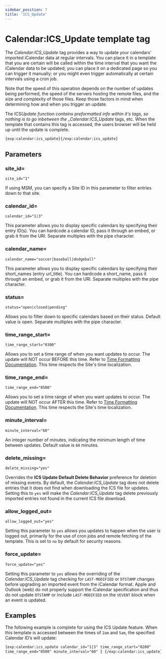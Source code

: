 ```yaml
---
sidebar_position: 7
title: 'ICS_Update'
---
```


# Calendar:ICS_Update template tag

The _Calendar:ICS_Update_ tag provides a way to update your calendars’ imported iCalendar data at regular intervals. You can place it in a template that you are certain will be called within the time interval that you want the iCalendar data to be updated; you can place it on a dedicated page so you can trigger it manually; or you might even trigger automatically at certain intervals using a cron job.

Note that the speed of this operation depends on the number of updates being performed, the speed of the servers hosting the remote files, and the size and complexity of those files. Keep those factors in mind when determining how and when you trigger an update.

The ICS*Update function contains preformatted info within it's tags, so nothing is to go inbetween the \_Calendar:ICS_Update* tags, etc. When the template that contains this tag is accessed, the users browser will be held up until the update is complete.

```html showLineNumbers
{exp:calendar:ics_update}{/exp:calendar:ics_update}
```

## Parameters

### site_id=

`site_id="1"`

If using MSM, you can specify a Site ID in this parameter to filter entries down to that site.

### calendar_id=

`calendar_id="1|3"`

This parameter allows you to display specific calendars by specifying their entry ID(s). You can hardcode a calendar ID, pass it through an embed, or grab it from the URI. Separate multiples with the pipe character.

### calendar_name=

`calendar_name="soccer|baseball|dodgeball"`

This parameter allows you to display specific calendars by specifying their short_names (entry url_title). You can hardcode a short_name, pass it through an embed, or grab it from the URI. Separate multiples with the pipe character.

### status=

`status="open|closed|pending"`

Allows you to filter down to specific calendars based on their status. Default value is open. Separate multiples with the pipe character.

### time_range_start=

`time_range_start="0300"`

Allows you to set a time range of when you want updates to occur. The update will NOT occur BEFORE this time. Refer to [Time Formatting Documentation](../guides/date-formatting.mdx#time). This time respects the Site's time localization.

### time_range_end=

`time_range_end="0500"`

Allows you to set a time range of when you want updates to occur. The update will NOT occur AFTER this time. Refer to [Time Formatting Documentation](../guides/date-formatting.mdx#time). This time respects the Site's time localization.

### minute_interval=

`minute_interval="60"`

An integer number of minutes, indicating the minimum length of time between updates. Default value is `60` minutes.

### delete_missing=

`delete_missing="yes"`

Overrides the **ICS Update Default Delete Behavior** preference for deletion of missing events. By default, the _Calendar:ICS_Update_ tag does not delete entries that it does not find when downloading the ICS file for updates. Setting this to `yes` will make the _Calendar:ICS_Update_ tag delete previously imported entries not found in the current ICS file download.

### allow_logged_out=

`allow_logged_out="yes"`

Setting this parameter to `yes` allows you updates to happen when the user is logged out, primarily for the use of cron jobs and remote fetching of the template. This is set to `no` by default for security reasons.

### force_update=

`force_update="yes"`

Setting this parameter to `yes` allows the overriding of the _Calendar:ICS_Update_ tag checking for `LAST-MODIFIED` or `DTSTAMP` changes before upgrading an imported event from the iCalendar format. Apple and Outlook (web) do not properly support the iCalendar specification and thus do not update `DTSTAMP` or include `LAST-MODIFIED` on the `VEVENT` block when an event is updated.

## Examples

The following example is complete for using the ICS Update feature. When this template is accessed between the times of `2am` and `5am`, the specified Calendar ID’s will update:

```html showLineNumbers
{exp:calendar:ics_update calendar_id="1|3" time_range_start="0200"
time_range_end="0500" minute_interval="60" } {/exp:calendar:ics_update}
```
